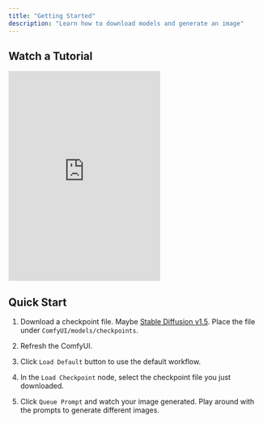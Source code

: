 ```yaml
---
title: "Getting Started"
description: "Learn how to download models and generate an image"
---
```


## Watch a Tutorial

<iframe height="415" src="https://www.youtube.com/embed/AbB33AxrcZo?si=PsylsYSsTJHAWZ4B" title="YouTube video player" frameborder="0" 
allow="accelerometer; autoplay; clipboard-write; encrypted-media; gyroscope; picture-in-picture" allowfullscreen
style={{ width: "100%", borderRadius: "0.5rem" }}></iframe>

## Quick Start

1. Download a checkpoint file. Maybe [Stable Diffusion v1.5](https://huggingface.co/Comfy-Org/stable-diffusion-v1-5-archive/resolve/main/v1-5-pruned-emaonly-fp16.safetensors?download=true). Place the file under `ComfyUI/models/checkpoints`.

1. Refresh the ComfyUI.

1. Click `Load Default` button to use the default workflow.

1. In the `Load Checkpoint` node, select the checkpoint file you just downloaded.

1. Click `Queue Prompt` and watch your image generated. Play around with the prompts to generate different images.
